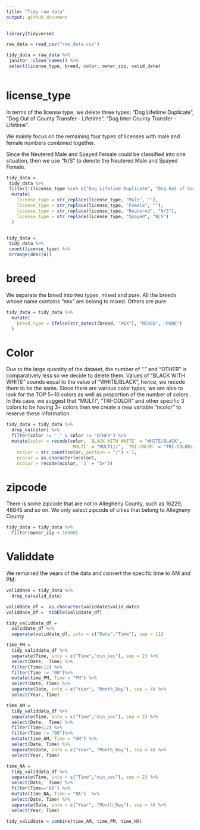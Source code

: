 ```yaml
---
title: "Tidy raw data"
output: github_document
---
```


```r
library(tidyverse)

raw_data = read_csv("raw_data.csv")

tidy_data = raw_data %>% 
 janitor::clean_names() %>% 
 select(license_type, breed, color, owner_zip, valid_date)
 
```

# license_type

In terms of the license type, we delete three types: "Dog Lifetime Duplicate", "Dog Out of County Transfer - Lifetime", "Dog Inter County Transfer - Lifetime". 

We mainly focus on the remaining four types of licenses with male and female numbers combined together.

Since the Neutered Male and Spayed Female could be classified into one situation, then we use "N/S" to denote the Neutered Male and Spayed Female.

```r
tidy_data = 
 tidy_data %>% 
 filter(!(license_type %in% c("Dog Lifetime Duplicate", "Dog Out of County Transfer - Lifetime", "Dog Inter County Transfer - Lifetime"))) %>% 
  mutate(
    license_type = str_replace(license_type, "Male", ""),
    license_type = str_replace(license_type, "Female", ""),
    license_type = str_replace(license_type, "Neutered", "N/S"),
    license_type = str_replace(license_type, "Spayed", "N/S")
  )


tidy_data = 
 tidy_data %>% 
 count(license_type) %>% 
 arrange(desc(n))
```

# breed
We separate the breed into two types, mixed and pure. All the breeds whose name contains "mix" are belong to mixed. Others are pure.

```r
tidy_data = tidy_data %>% 
  mutate(
    breed_type = ifelse(str_detect(breed, "MIX"), "MIXED", "PURE")
  )
```

# Color

Due to the large quantity of the dataset, the number of "." and "OTHER" is comparatively less so we decide to delete them. Values of "BLACK WITH WHITE" sounds equal to the value of "WHITE/BLACK", hence, we recode them to be the same. Since there are various color types, we are able to look for the TOP 5~10 colors as well as proportion of the number of colors. In this case, we suggest that "MULTI", "TRI-COLOR" and other specific 3 colors to be having 3+ colors then we create a new variable "ncolor" to reserve these information.

```r
tidy_data = tidy_data %>% 
  drop_na(color) %>% 
  filter(color != "." & color != "OTHER") %>% 
  mutate(color = recode(color, `BLACK WITH WHITE` = "WHITE/BLACK", 
                        `MULTI` = "MULTI//", `TRI-COLOR` = "TRI-COLOR//"),
    ncolor = str_count(color, pattern = "/") + 1,
    ncolor = as.character(ncolor),
    ncolor = recode(ncolor, `3` = "3+"))
```

# zipcode

There is some zipcode that are not in Allegheny County, such as 16229, 46845 and so on. We only select zipcode of cities that belong to Allegheny County

```r
tidy_data = tidy_data %>% 
  filter(owner_zip < 16000)
```

# Validdate

We remained the years of the data and convert the specific time to AM and PM:

```r
validdate = tidy_data %>% 
  drop_na(valid_date) 

validdate_df =  as.character(validdate$valid_date) 
validdate_df =  tibble(validdate_df)

tidy_validdata_df =
  validdate_df %>%
  separate(validdate_df, into = c("Date","Time"), sep = 11)

time_PM = 
  tidy_validdata_df %>%
  separate(Time, into = c("Time","min_sec"), sep = 2) %>%
  select(Date,  Time) %>%
  filter(Time>12) %>%  
  filter(Time != "00")%>%
  mutate(time_PM, Time = "PM") %>%
  select(Date, Time) %>%
  separate(Date, into = c("Year", "Month_Day"), sep = 4) %>%
  select(Year, Time)

time_AM = 
  tidy_validdata_df %>%
  separate(Time, into = c("Time","min_sec"), sep = 2) %>%
  select(Date,  Time) %>%
  filter(Time<12) %>%  
  filter(Time != "00")%>%
  mutate(time_AM, Time = "AM") %>%
  select(Date, Time) %>%
  separate(Date, into = c("Year", "Month_Day"), sep = 4) %>%
  select(Year, Time)

time_NA = 
  tidy_validdata_df %>%
  separate(Time, into = c("Time","min_sec"), sep = 2) %>%
  select(Date,  Time) %>%
  filter(Time=="00") %>%
  mutate(time_NA, Time = "NA")  %>%
  select(Date, Time) %>%
  separate(Date, into = c("Year", "Month_Day"), sep = 4) %>%
  select(Year, Time)

tidy_validdate = combine(time_AM, time_PM, time_NA)
```


